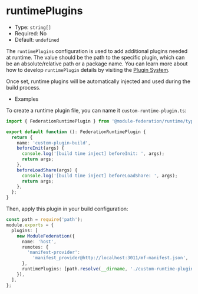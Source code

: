 # runtimePlugins

- Type: `string[]`
- Required: No
- Default: `undefined`

The `runtimePlugins` configuration is used to add additional plugins needed at runtime. The value should be the path to the specific plugin, which can be an absolute/relative path or a package name. You can learn more about how to develop `runtimePlugin` details by visiting the [Plugin System](../plugin/dev/index).

Once set, runtime plugins will be automatically injected and used during the build process.

- Examples

To create a runtime plugin file, you can name it `custom-runtime-plugin.ts`:

```ts title="custom-runtime-plugin.ts"
import { FederationRuntimePlugin } from '@module-federation/runtime/types';

export default function (): FederationRuntimePlugin {
  return {
    name: 'custom-plugin-build',
    beforeInit(args) {
      console.log('[build time inject] beforeInit: ', args);
      return args;
    },
    beforeLoadShare(args) {
      console.log('[build time inject] beforeLoadShare: ', args);
      return args;
    },
  };
}
```

Then, apply this plugin in your build configuration:

```ts title="rspack.config.ts"
const path = require('path');
module.exports = {
  plugins: [
    new ModuleFederation({
      name: 'host',
      remotes: {
        'manifest-provider':
          'manifest_provider@http://localhost:3011/mf-manifest.json',
      },
      runtimePlugins: [path.resolve(__dirname, './custom-runtime-plugin.ts')],
    }),
  ],
};
```
